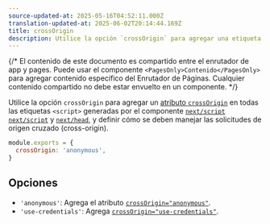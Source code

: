 ```yaml
---
source-updated-at: 2025-05-16T04:52:11.000Z
translation-updated-at: 2025-06-02T20:14:44.169Z
title: crossOrigin
description: Utilice la opción `crossOrigin` para agregar una etiqueta crossOrigin en las etiquetas `script` generadas por `next/script`.
---
```


{/* El contenido de este documento es compartido entre el enrutador de app y pages. Puede usar el componente `<PagesOnly>Contenido</PagesOnly>` para agregar contenido específico del Enrutador de Páginas. Cualquier contenido compartido no debe estar envuelto en un componente. */}

Utilice la opción `crossOrigin` para agregar un [atributo `crossOrigin`](https://developer.mozilla.org/en-US/docs/Web/HTML/Attributes/crossorigin) en todas las etiquetas `<script>` generadas por el componente <AppOnly>[`next/script`](/docs/app/guides/scripts)</AppOnly> <PagesOnly>[`next/script`](/docs/pages/guides/scripts) y [`next/head`](/docs/pages/api-reference/components/head)</PagesOnly>, y definir cómo se deben manejar las solicitudes de origen cruzado (cross-origin).

```js filename="next.config.js"
module.exports = {
  crossOrigin: 'anonymous',
}
```

## Opciones

- `'anonymous'`: Agrega el atributo [`crossOrigin="anonymous"`](https://developer.mozilla.org/en-US/docs/Web/HTML/Attributes/crossorigin#anonymous).
- `'use-credentials'`: Agrega [`crossOrigin="use-credentials"`](https://developer.mozilla.org/en-US/docs/Web/HTML/Attributes/crossorigin#use-credentials).
